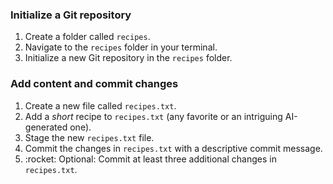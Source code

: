 ### Initialize a Git repository

1. Create a folder called `recipes`.
1. Navigate to the `recipes` folder in your terminal.
1. Initialize a new Git repository in the `recipes` folder.

### Add content and commit changes

1. Create a new file called `recipes.txt`.
1. Add a *short* recipe to `recipes.txt` (any favorite or an intriguing AI-generated one).
1. Stage the new `recipes.txt` file.
1. Commit the changes in `recipes.txt` with a descriptive commit message.
1. :rocket: Optional: Commit at least three additional changes in `recipes.txt`.
